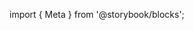 ﻿import { Meta } from '@storybook/blocks';

<Meta of={BadgeStories} />
<Title />

This component is used to display small keywords of metadata, like video or audio quality (ie HD or CC).

## Source

https://github.com/rdkcentral/Lightning-UI-Components/blob/develop/packages/@lightningjs/ui-components/src/components/Badge/Badge.js

## Usage

The basic component just requires a title:

```js
import { Badge } from '@lightningjs/ui-components';
import circle from '../../assets/images/circle.svg';

class Example extends lng.Component {
  static _template() {
    return {
      Badge: {
        type: Badge,
        title: 'HD'
      }
    };
  }
}
```

```js
import { Badge } from '@lightningjs/ui-components';

class Example extends lng.Component {
  static _template() {
    return {
      Badge: {
        type: Badge,
        icon: circle,
        iconWidth: 50,
        iconHeight: 50
      }
    };
  }
}
```

```js
import { Badge } from '@lightningjs/ui-components';
import lightning from '../../assets/images/ic_lightning_white_32.png';

class Example extends lng.Component {
  static _template() {
    return {
      Badge: {
        type: Badge,
        title: 'HD',
        icon: lightning
      }
    };
  }
}
```

## API

### Properties

| name       | type   | required | default   | description                                                    |
| ---------- | ------ | -------- | --------- | -------------------------------------------------------------- |
| icon       | string | false    | undefined | path to image or inline SVG XML                                |
| iconWidth  | number | false    | undefined | width of icon (required for SVG icons)                         |
| iconHeight | number | false    | undefined | height of icon (required for SVG icons)                        |
| iconAlign  | string | false    | undefined | side of the text where icon will appear on (`left` or `right`) |
| title      | string | false    | undefined | badge text                                                     |

### Style Properties

| name            | type             | description                                                              |
| --------------- | ---------------- | ------------------------------------------------------------------------ |
| backgroundColor | string           | color of the background                                                  |
| contentSpacing  | number           | padding to add between the icon and the text                             |
| iconColor       | string           | color to be applied to the icon (only works with pure white base images) |
| offsetY         | number           | offset used to vertically center the text within the container           |
| paddingX        | number           | padding to add on the left and right between the text and background     |
| paddingY        | number           | padding to add on the top and bottom between the text and background     |
| radius          | number \| array  | radius of badge corner                                                   |
| strokeColor     | string           | color of the Badge border                                                |
| strokeWidth     | number           | width of the Badge border                                                |
| textStyle       | string \| object | text style to apply to the title                                         |

### Events

#### $loadedBadge():void

This event is fired when the contents of the badge have finished loading and the background has been appropriately sized based on the text input.
